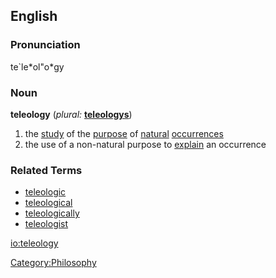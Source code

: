 ==English==
{{wikipedia}}
===Pronunciation===
te`le*ol"o*gy

===Noun===
'''teleology'''  (''plural:'' '''[[teleologys]]''')
# the [[study]] of the [[purpose]] of [[natural]] [[occurrence]]s
# the use of a non-natural purpose to [[explain]] an occurrence

===Related Terms===
* [[teleologic]]
* [[teleological]]
* [[teleologically]]
* [[teleologist]]

[[Category:Philosophy]]

[[io:teleology]]